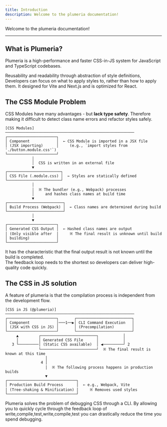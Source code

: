 ```yaml
---
title: Introduction
description: Welcome to the plumeria documentation!
---
```


Welcome to the plumeria documentation!

---

## What is Plumeria?

Plumeria is a high-performance and faster CSS-in-JS system for JavaScript and TypeScript codebases.

Reusability and readability through abstraction of style definitions, Developers can focus on what to apply styles to, rather than how to apply them.
It designed for Vite and Next.js and is optimized for React.


## The CSS Module Problem

CSS Modules have many advantages - but **lack type safety**. Therefore making it difficult to detect class name errors and refactor styles safely.

```
[CSS Modules]
──────────────────────────────────────────────────────────
┌──────────────────────┐
│ Component            │  ← CSS Module is imported in a JSX file  
│ (JSX importing)      │     (e.g., `import styles from './button.module.css'`)  
└──────────────────────┘
            │
            │  CSS is written in an external file
            ▼
┌────────────────────────┐
│ CSS File (.module.css) │  ← Styles are statically defined  
└────────────────────────┘
            │
            │  ※ The bundler (e.g., Webpack) processes  
            │     and hashes class names at build time  
            ▼
┌─────────────────────────┐
│ Build Process (Webpack) │  ← Class names are determined during build  
└─────────────────────────┘
            │
            ▼
┌──────────────────────┐
│ Generated CSS Output │  ← Hashed class names are output  
│ (Only visible after  │     ※ The final result is unknown until build  
│ building)            │  
└──────────────────────┘

```
It has the characteristic that the final output result is not known until the build is completed.  
The feedback loop needs to the shortest so developers can deliver high-quality code quickly.



## The CSS in JS solution
A feature of plumeria is that the compilation process is independent from the development flow.
```
[CSS in JS (@plumeria)]
──────────────────────────────────────────────────────────
┌──────────────────────┐       ┌─────────────────────────┐
│ Component            │───1──▶│ CLI Command Execution   │
│ (JSX with CSS in JS) │       │ (Precompilation)        │
└──────────────────────┘       └─────────────────────────┘
     ▲         ┌─────────────────────────┐           │
     │         │ Generated CSS File      │           │
   3 └─────────│ (Static CSS available)  │ ◀─────────┘ 2
               └─────────────────────────┘  ※ The final result is known at this time
                  │
                4 │
                  │  ※ The following process happens in production builds  
                  ▼
┌───────────────────────────────┐
│ Production Build Process      │  ← e.g., Webpack, Vite  
│ (Tree-shaking & Minification) │     ※ Removes used styles  
└───────────────────────────────┘
```
Plumeria solves the problem of debugging CSS through a CLI.
By allowing you to quickly cycle through the feedback loop of write,compile,test,write,compile,test you can drastically reduce the time you spend debugging.

